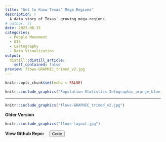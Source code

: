 ```yaml
---
title: "Get to Know Texas' Mega Regions"
description: |
  A data story of Texas' growing mega-regions.
# author: []
date: 2023-08-15
categories: 
  - People Movement
  - GIS
  - Cartography
  - Data Visualization
output:
  distill::distill_article:
    self_contained: false
preview: flows-GRAPHIC_trimed_v2.jpg
---
```



```r
knitr::opts_chunk$set(echo = FALSE)
```
 
```r
knitr::include_graphics("Population Statistics Infographic_orange_blue.png")

```

-----

```r
knitr::include_graphics("flows-GRAPHIC_trimed_v2.jpg")

```


**Older Version**
```r
knitr::include_graphics("flows-layout.jpg")

```

**View Github Repo:** <a href="https://github.com/francine-stephens/texas_megaregions" style="margin-left: 1em"> <button class="btn btn-outline-dark"> <i class="fab fa-github fa-lg"></i> Code</button> </a>
